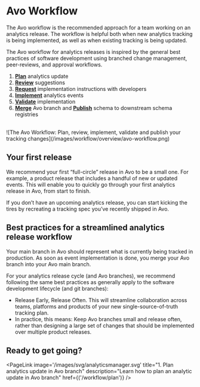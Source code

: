 

# Avo Workflow

The Avo workflow is the recommended approach for a team working on an analytics release. The workflow is helpful both when new analytics tracking is being implemented, as well as when existing tracking is being updated.

The Avo workflow for analytics releases is inspired by the general best practices of software development using branched change management, peer-reviews, and approval workflows.

1. **[Plan](/workflow/plan)** analytics update
2. **[Review](/workflow/review)** suggestions
3. **[Request](/workflow/request-implementation)** implementation instructions with developers
4. **[Implement](/workflow/implement)** analytics events
5. **[Validate](/workflow/validate)** implementation
6. **[Merge](/workflow/merge-publish)** Avo branch and **[Publish](/workflow/merge-publish)** schema to downstream schema registries

<br />
![The Avo Workflow: Plan, review, implement, validate and publish your tracking changes](/images/workflow/overview/avo-workflow.png)

## Your first release

We recommend your first “full-circle” release in Avo to be a small one. For example, a product release that includes a handful of new or updated events. This will enable you to quickly go through your first analytics release in Avo, from start to finish.

If you don’t have an upcoming analytics release, you can start kicking the tires by recreating a tracking spec you’ve recently shipped in Avo.

## Best practices for a streamlined analytics release workflow

Your main branch in Avo should represent what is currently being tracked in production. As soon as event implementation is done, you merge your Avo branch into your Avo main branch.

For your analytics release cycle (and Avo branches), we recommend following the same best practices as generally apply to the software development lifecycle (and git branches):

- Release Early, Release Often. This will streamline collaboration across teams, platforms and products of your new single-source-of-truth tracking plan.
- In practice, this means: Keep Avo branches small and release often, rather than designing a large set of changes that should be implemented over multiple product releases.

## Ready to get going?

<PageLink
  image='/images/svg/analyticsmanager.svg'
  title="1. Plan analytics update in Avo branch"
  description="Learn how to plan an analytic update in Avo branch"
  href={('/workflow/plan')}
/>
